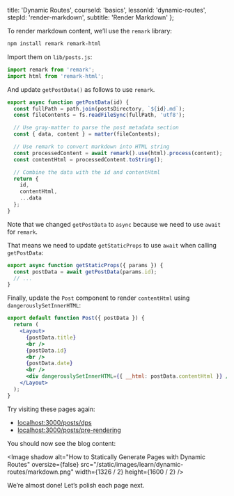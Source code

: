 
  title: 'Dynamic Routes',
  courseId: 'basics',
  lessonId: 'dynamic-routes',
  stepId: 'render-markdown',
  subtitle: 'Render Markdown'
};

To render markdown content, we’ll use the `remark` library:

```bash
npm install remark remark-html
```

Import them on `lib/posts.js`:

```js
import remark from 'remark';
import html from 'remark-html';
```

And update `getPostData()` as follows to use `remark`.

```js
export async function getPostData(id) {
  const fullPath = path.join(postsDirectory, `${id}.md`);
  const fileContents = fs.readFileSync(fullPath, 'utf8');

  // Use gray-matter to parse the post metadata section
  const { data, content } = matter(fileContents);

  // Use remark to convert markdown into HTML string
  const processedContent = await remark().use(html).process(content);
  const contentHtml = processedContent.toString();

  // Combine the data with the id and contentHtml
  return {
    id,
    contentHtml,
    ...data
  };
}
```

Note that we changed `getPostData` to `async` because we need to use `await` for `remark`.

That means we need to update `getStaticProps` to use `await` when calling `getPostData`:

```js
export async function getStaticProps({ params }) {
  const postData = await getPostData(params.id);
  // ...
}
```

Finally, update the `Post` component to render `contentHtml` using `dangerouslySetInnerHTML`:

```jsx
export default function Post({ postData }) {
  return (
    <Layout>
      {postData.title}
      <br />
      {postData.id}
      <br />
      {postData.date}
      <br />
      <div dangerouslySetInnerHTML={{ __html: postData.contentHtml }} />
    </Layout>
  );
}
```

Try visiting these pages again:

- [localhost:3000/posts/dps](http://localhost:3000/posts/dps)
- [localhost:3000/posts/pre-rendering](http://localhost:3000/posts/pre-rendering)

You should now see the blog content:

<Image
  shadow
  alt="How to Statically Generate Pages with Dynamic Routes"
  oversize={false}
  src="/static/images/learn/dynamic-routes/markdown.png"
  width={1326 / 2}
  height={1600 / 2}
/>

We’re almost done! Let’s polish each page next.

